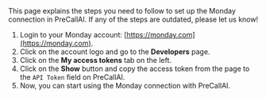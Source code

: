 
<Info>
    This page explains the steps you need to follow to set up the Monday
    connection in PreCallAI. If any of the steps are outdated, please let us know!
</Info>

1. Login to your Monday account: [https://monday.com](https://monday.com).
2. Click on the account logo and go to the **Developers** page.
3. Click on the **My access tokens** tab on the left.
4. Click on the **Show** button and copy the access token from the page to the `API Token` field on PreCallAI.
5. Now, you can start using the Monday connection with PreCallAI.
